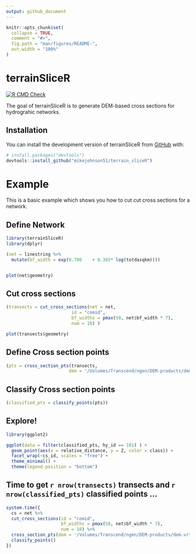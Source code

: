```yaml
---
output: github_document
---
```


<!-- README.md is generated from README.Rmd. Please edit that file -->

```r
knitr::opts_chunk$set(
  collapse = TRUE,
  comment = "#>",
  fig.path = "man/figures/README-",
  out.width = "100%"
)
```

# terrainSliceR

<!-- badges: start -->
[![R CMD Check](https://github.com/mikejohnson51/terrain_sliceR/actions/workflows/R-CMD-check.yaml/badge.svg)](https://github.com/mikejohnson51/terrain_sliceR/actions/workflows/R-CMD-check.yaml)
<!-- badges: end -->

The goal of terrainSliceR is to generate DEM-based cross sections for hydrograhic networks.

## Installation

You can install the development version of terrainSliceR from [GitHub](https://github.com/) with:

``` r
# install.packages("devtools")
devtools::install_github("mikejohnson51/terrain_sliceR")
```

# Example

This is a basic example which shows you how to cut cut cross sections for a network.

## Define Network


```r
library(terrainSliceR)
library(dplyr)

(net = linestring %>% 
  mutate(bf_width = exp(0.700	 + 0.365* log(totdasqkm))))


plot(net$geometry)
```

## Cut cross sections

```r
(transects = cut_cross_sections(net = net,
                         id = "comid", 
                         bf_widths = pmax(50, net$bf_width * 7),
                         num = 10) )

plot(transects$geometry)
```

## Define Cross section points

```r
(pts = cross_section_pts(transects, 
                        dem = '/Volumes/Transcend/ngen/DEM-products/dem.vrt'))
```

## Classify Cross section points

```r
(classified_pts = classify_points(pts))
```

## Explore!

```r
library(ggplot2)

ggplot(data = filter(classified_pts, hy_id == 101) ) + 
  geom_point(aes(x = relative_distance, y = Z, color = class)) + 
  facet_wrap(~cs_id, scales = "free") + 
  theme_minimal() + 
  theme(legend.position = "bottom")
```

## Time to get `r nrow(transects)` transects and `r nrow(classified_pts)` classified points ...

```r
system.time({
  cs = net %>% 
  cut_cross_sections(id = "comid", 
                     bf_widths = pmax(50, net$bf_width * 7),
                     num = 10) %>% 
  cross_section_pts(dem = '/Volumes/Transcend/ngen/DEM-products/dem.vrt') %>% 
  classify_points()
})
```

